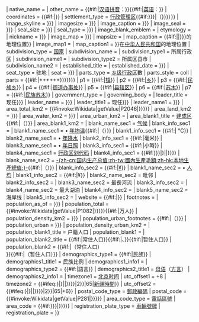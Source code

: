 {{Infobox settlement
| name                    = {{{name|{{PAGENAME}}}}}
| native_name             = {{{Othername|}}}
| other_name              = {{#if:{{{Pinyin|}}}|[[汉语拼音]]：{{{Pinyin|}}}}}{{#if:{{{English_name|}}}|[[英语]]：{{lang|en|{{{English_name|}}}}}}}
| coordinates             = {{{coordinate|}}}{{#if:{{{latd|}}}|{{coord|{{{latd}}}|{{{latm}}}|{{{lats|0}}}|{{{latNS}}}|{{{longd}}}|{{{longm}}}|{{{longs|0}}}|{{{longEW}}}}}}}
| settlement_type         = [[行政管理区]]{{#if:{{{class|{{{Types|}}}}}}|（{{{class|{{{Types|}}}}}}）}}
| image_skyline           = {{{image_city|{{{Photo|}}}}}}
| imagesize               = {{{imagesize|{{{Photo size|}}}}}}
| image_caption           = {{{image_caption|{{{Photoname|}}}}}}
| image_seal              = {{{logo_area|{{{logo|}}}}}}
| seal_size               = {{{logosize|{{{logo size|}}}}}}
| seal_type               = {{{logo_caption|{{{logoname|}}}}}}
| image_blank_emblem      = {{{customimage|}}}
| etymology               = {{{nameorigin|}}}
| nickname                = {{{shortname|{{{nickname|}}}}}}
| image_map               = {{{image_map|{{{map|}}}}}}
| mapsize                 = {{{mapsize|}}}
| map_caption             = {{#if:{{{map_caption|}}}|{{{map_caption|}}}|{{{name|{{{county|}}}}}}的地理位置}}
| image_map1              = {{{mapofstate|}}}
| map_caption1            = {{{name|{{PAGENAME}}}}}在[[中华人民共和国]]的地理位置
| subdivision_type        = [[世界政區索引|国家]]
| subdivision_name        = {{PRC}}
| subdivision_type1       = 所属行政区
| subdivision_name1       = {{{Belong|}}}{{{subdivision_name1|}}}{{{subdivision_name2|}}}
| subdivision_type2       = 所属区县市
| subdivision_name2       = {{{county|}}}
| established_title       = {{{established_title|建置时间}}}
| established_date        = {{{established_date|{{{founded|}}}}}}
| seat_type               = 驻地
| seat                    = {{{location|{{{seat|}}}}}}
| parts_type              = [[乡级行政区]]數
| parts_style             = coll
| parts                   = {{#if:{{{sum|}}}{{{ethnic_sum|}}}{{{hall|}}}{{{subdistrict|}}}{{{township|}}}{{{ethnic_township|}}}{{{town|}}}{{{division|}}}|{{{division|{{#expr:{{{town|0}}}+{{{township|0}}}+{{{ethnic_township|0}}}+{{{subdistrict|0}}}+{{{sum|0}}}+{{{ethnic_sum|0}}}+{{{hall|0}}}}}}}}}}
| p1 = {{#if:{{{town|}}}|{{{town|}}}[[行政建制镇|镇]]}}
| p2 = {{#if:{{{township|}}}|{{{township|}}}[[乡 (中华人民共和国)|乡]]}}
| p3 = {{#if:{{{ethnic_township|}}}|{{{ethnic_township|}}}[[民族乡]]}}
| p4 = {{#if:{{{subdistrict|}}}|{{{subdistrict|}}}[[街道办事处]]}}
| p5 = {{#if:{{{hall|}}}|{{{hall|}}}[[县辖区 (中华人民共和国)|县辖区]]}}
| p6 = {{#if:{{{sum|}}}|{{{sum|}}}[[苏木 (行政区划)|苏木]]}}
| p7 = {{#if:{{{ethnic_sum|}}}|{{{ethnic_sum|}}}[[民族苏木]]}}
| government_type         = {{{governing_type|管委会}}}
| governing_body          = {{{governing_body|}}}
| leader_title            = 现任{{{leader_title|{{{officerTitle|管委会主任}}}}}}
| leader_name             = {{{leader_name|{{{officer|}}}}}}
| leader_title1           = 现任{{{leader_title1|{{{officerTitle2|管委会主任}}}}}}
| leader_name1            = {{{leader_name1|{{{officer2|}}}}}}
| area_total_km2          = {{#invoke:Wikidata|getValue|P2046|{{{area_total|{{{area|<includeonly>FETCH_WIKIDATA</includeonly>}}}}}}}}
| area_land_km2           = {{解析數字|{{{area_land|{{{area land|}}}}}}}}
| area_water_km2          = {{解析數字|{{{area_water|{{{area water|}}}}}}}}
| area_urban_km2          = {{解析數字|{{{area_urban|}}}}}
| area_blank1_title       = [[中华人民共和国城市建成区面积列表|建成区]]{{#if:{{{area_metro_as_of|}}}|<span style="font-weight:normal">（{{{area_builtup_as_of|}}}）</span>}}
| area_blank1_km2         = {{解析數字|{{{area_metro|}}}}}
| blank_name_sec1         = [[气候]]
| blank_info_sec1         = {{{climate|}}}
| blank1_name_sec1        = • [[温度|年均温]]{{#if:{{{temperature_as_of|}}}|（<span style="font-weight:normal">{{{temperature_as_of|}}}</span>）}}
| blank1_info_sec1        = {{#if:{{{temperature_mean|}}}|{{{temperature_mean|}}}&nbsp;℃}}
| blank2_name_sec1        = • [[降水量|年降水]]
| blank2_info_sec1        = {{#if:{{{precipitation|}}}|{{{precipitation|}}}毫米}}
| blank3_name_sec1        = • [[日照時數|年日照]]
| blank3_info_sec1        = {{#if:{{{sunshine hrs|}}}|{{{sunshine hrs|}}}小時}}
| blank4_name_sec1        = [[中华人民共和国行政区划代码|行政区划代码]]
| blank4_info_sec1        = {{#if:{{wikidata|property|P442|{{{admini_division_code|{{{admincode|}}}}}}}}|{{str replace|{{wikidata|property|P442|{{{admini_division_code|{{{admincode|}}}}}}}}||}}}}
| blank_name_sec2        = [[国内生产总值|-{zh-cn:国内生产总值;zh-tw:國內生產毛額;zh-hk:本地生產總值;}-]]{{#if:{{{GDP_as_of|}}}|<span style="font-weight:normal">（{{{GDP_as_of|}}}）</span>}}
| blank_info_sec2        = {{#if:{{{GDP|}}}|[[人民币|¥]]{{{GDP|}}}}}
| blank1_name_sec2        = • [[人均国内生产总值|人均]]
| blank1_info_sec2        = {{#if:{{{GDPPC|}}}|¥{{{GDPPC|}}}}}
| blank2_name_sec2        = 毗邻
| blank2_info_sec2        = {{{neighbor|}}}
| blank3_name_sec2        = 最長河流
| blank3_info_sec2        = {{{L river|}}}
| blank4_name_sec2        = 最大湖泊
| blank4_info_sec2        = {{{L Lakes|}}}
| blank5_name_sec2        = 海岸线
| blank5_info_sec2        = {{{coastline|}}}
| website                 = {{{website|}}}{{#if:{{{web|}}}|{{URL|{{{web|}}}|{{{web_title|}}}}}}}
| footnotes               = {{{footnotes|}}}
| population_as_of        = {{{census yr|{{{population_as_of|}}}}}}
| population_total        = {{#invoke:Wikidata|getValue|P1082|{{{pop|{{{population_total|<includeonly>FETCH_WIKIDATA</includeonly>}}}}}}}}{{#if:{{{population_total|}}}|万人}}
| population_density_km2  = {{{density|{{{population_density|}}}}}}
| population_urban_footnotes     = {{#if:{{{population_urban_as_of|}}}|（{{{population_urban_as_of|}}}）}}
| population_urban               = {{{pop_urban|{{{population_urban|}}}}}}
| population_density_urban_km2   = {{{density_urban|}}}
| population_blank1_title        = 户籍人口
| population_blank1              = {{{Housepop|}}}
| population_blank2_title        = {{#if:{{{Repop|}}}|常住人口}}{{#if:{{both|{{{Repop|}}}|{{{TR|}}}}}|、}}{{#if:{{{TR|}}}|暂住人口}}
| population_blank2              = {{{Repop|}}}{{#if:{{both|{{{Repop|}}}|{{{TR|}}}}}|（常住人口）<br>}}{{{TR|}}}{{#if:{{both|{{{Repop|}}}|{{{TR|}}}}}|（暂住人口）}}
| demographics_type1      = {{#if:{{{nation|}}}|民族}}
| demographics1_title1    = 民族比例
| demographics1_info1     = {{{nation|}}}
| demographics_type2      = {{#if:{{{dialect|}}}|語言}}
| demographics2_title1    = [[母语]]（[[中国语言列表|方言]]）
| demographics2_info1     = {{{dialect|}}}
| timezone1               = [[北京时间]]
| utc_offset1             = +8
| timezone2               = {{#ifeq:{{str left|{{#if:{{wikidata|property|P442|{{{admini_division_code|{{{admincode|}}}}}}}}|{{str replace|{{wikidata|property|P442|{{{admini_division_code|{{{admincode|}}}}}}}}||}}}}|2}}|65|[[新疆時間]]}}
| utc_offset2             = {{#ifeq:{{str left|{{#if:{{wikidata|property|P442|{{{admini_division_code|{{{admincode|}}}}}}}}|{{str replace|{{wikidata|property|P442|{{{admini_division_code|{{{admincode|}}}}}}}}||}}}}|2}}|65|+6}}
| postal_code_type        = [[中华人民共和国境内地区邮政编码列表|郵政編碼]]
| postal_code             = {{#invoke:Wikidata|getValue|P281|{{{post code|{{{postcode|<includeonly>FETCH_WIKIDATA</includeonly>}}}}}}}}
| area_code_type          = [[中华人民共和国电话区号|電話區號]]
| area_code               = {{#if:{{{phone code|{{{areacode|}}}}}}|{{tel|86|{{{phone code|{{{areacode|}}}}}}}}}}
| registration_plate_type = [[中华人民共和国民用机动车号牌|車輛號牌]]
| registration_plate      = {{wikidata|property|P395|{{{carlicense|}}}}}
}}<noinclude>{{Documentation}}</noinclude>